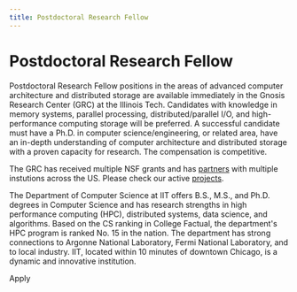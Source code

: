 ```yaml
---
title: Postdoctoral Research Fellow
---
```



# Postdoctoral Research Fellow

Postdoctoral Research Fellow positions in the areas of advanced computer architecture and
distributed storage are available immediately in the Gnosis Research Center (GRC)
at the Illinois Tech. Candidates with knowledge in memory systems, parallel processing,
distributed/parallel I/O, and high-performance computing storage will be preferred.
A successful candidate must have a Ph.D. in computer science/engineering, or related
area, have an in-depth understanding of computer architecture and distributed storage
with a proven capacity for research. The compensation is competitive.

The GRC has received multiple NSF grants and has [partners](/network) with multiple instutions
across the US. Please check our active [projects](/research/projects).

The Department of Computer Science at IIT offers B.S., M.S., and Ph.D. degrees in Computer
Science and has research strengths in high performance computing (HPC), distributed systems,
data science, and algorithms. Based on the CS ranking in College Factual, the department's HPC
program is ranked No. 15 in the nation. The department has strong connections to Argonne
National Laboratory, Fermi National Laboratory, and to local industry. IIT, located within
10 minutes of downtown Chicago, is a dynamic and innovative institution.

<Link
  className="button button--lg button--primary disabled"
  href="https://forms.office.com/r/fcyp9vJGnM"
>
  Apply
</Link>
